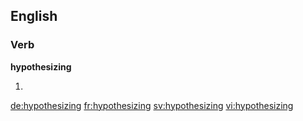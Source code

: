 ==English==

===Verb===
'''hypothesizing'''

# {{present participle of|hypothesize}}

[[de:hypothesizing]]
[[fr:hypothesizing]]
[[sv:hypothesizing]]
[[vi:hypothesizing]]